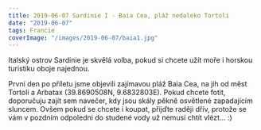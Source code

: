 ```yaml
---
title: 2019-06-07 Sardinie I - Baia Cea, pláž nedaleko Tortoli
date: "2019-06-07"
tags: Francie
coverImage: "/images/2019-06-07/baia1.jpg"
---
```


Italský ostrov Sardinie je skvělá volba, pokud si chcete užít moře i horskou turistiku oboje najednou.

První den po příletu jsme objevili zajímavou pláž Baia Cea, na jih od měst Tortoli a Arbatax (39.8690508N, 9.6832803E). Pokud chcete fotit, doporučuju zajít sem navečer, kdy jsou skály pěkně osvětlené zapadajícím sluncem. Ovšem pokud se chcete i koupat, přijďte raději dřív, protože se vám v pozdním odpoledni do studené vody už nemusí chtít vlézt... :)

<CustomImage
  src="/images/2019-06-07/baia1.jpg"
  alt="Sardinie I - Baia Cea, pláž nedaleko Tortoli"
  size="horizontalLarge"
/>

<CustomImage
  src="/images/2019-06-07/baia3.jpg"
  alt="Sardinie I - Baia Cea, pláž nedaleko Tortoli"
  size="horizontalLarge"
/>
<CustomImage
  src="/images/2019-06-07/baia5.jpg"
  alt="Sardinie I - Baia Cea, pláž nedaleko Tortoli"
  size="horizontalLarge"
/>
<CustomImage
  src="/images/2019-06-07/baia6.jpg"
  alt="Sardinie I - Baia Cea, pláž nedaleko Tortoli"
  size="horizontalLarge"
/>
<CustomImage
  src="/images/2019-06-07/baia7.jpg"
  alt="Sardinie I - Baia Cea, pláž nedaleko Tortoli"
  size="horizontalLarge"
/>
<CustomImage
  src="/images/2019-06-07/baia8.jpg"
  alt="Sardinie I - Baia Cea, pláž nedaleko Tortoli"
  size="horizontalLarge"
/>
<CustomImage
  src="/images/2019-06-07/baia10.jpg"
  alt="Sardinie I - Baia Cea, pláž nedaleko Tortoli"
  size="horizontalLarge"
/>
<CustomImage
  src="/images/2019-06-07/baia9.jpg"
  alt="Sardinie I - Baia Cea, pláž nedaleko Tortoli"
  size="horizontalLarge"
/>

<CustomImage
  src="/images/2019-06-07/baia11.jpg"
  alt="Sardinie I - Baia Cea, pláž nedaleko Tortoli"
  size="horizontalLarge"
/>
<CustomImage
  src="/images/2019-06-07/baia12.jpg"
  alt="Sardinie I - Baia Cea, pláž nedaleko Tortoli"
  size="horizontalLarge"
/>
